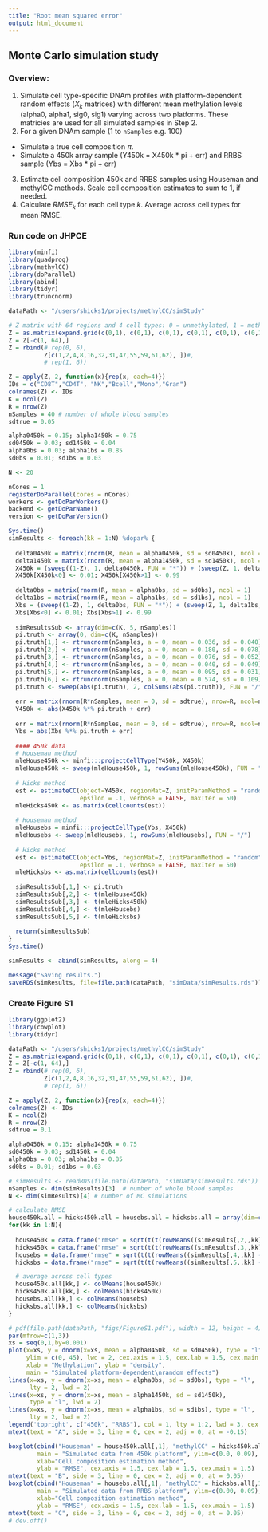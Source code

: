 ```yaml
---
title: "Root mean squared error"
output: html_document
---
```


## Monte Carlo simulation study 

### Overview: 

1. Simulate cell type-specific DNAm profiles with 
platform-dependent random effects ($X_k$ matrices)
with different mean methylation levels 
(alpha0, alpha1, sig0, sig1) varying across two platforms. 
These matricies are used for all simulated samples in Step 2. 
2. For a given DNAm sample (1 to `nSamples` e.g. 100) 
  - Simulate a true cell composition $\pi$. 
  - Simulate a 450k array sample (Y450k = X450k * pi + err) 
     and RRBS sample (Ybs = Xbs * pi + err)
3. Estimate cell composition 450k and RRBS samples using 
Houseman and methylCC methods. Scale cell composition
estimates to sum to 1, if needed.
4. Calculate $RMSE_k$ for each cell type $k$. 
Average across cell types for mean RMSE. 

### Run code on JHPCE

```r
library(minfi)
library(quadprog)
library(methylCC)
library(doParallel)
library(abind)
library(tidyr)
library(truncnorm)

dataPath <- "/users/shicks1/projects/methylCC/simStudy"

# Z matrix with 64 regions and 4 cell types: 0 = unmethylated, 1 = methylated
Z = as.matrix(expand.grid(c(0,1), c(0,1), c(0,1), c(0,1), c(0,1), c(0,1)))
Z = Z[-c(1, 64),]
Z = rbind(# rep(0, 6), 
          Z[c(1,2,4,8,16,32,31,47,55,59,61,62), ])#, 
          # rep(1, 6))

Z = apply(Z, 2, function(x){rep(x, each=4)})
IDs = c("CD8T","CD4T", "NK","Bcell","Mono","Gran")
colnames(Z) <- IDs
K = ncol(Z)
R = nrow(Z)
nSamples = 40 # number of whole blood samples
sdtrue = 0.05

alpha0450k = 0.15; alpha1450k = 0.75
sd0450k = 0.03; sd1450k = 0.04
alpha0bs = 0.03; alpha1bs = 0.85
sd0bs = 0.01; sd1bs = 0.03

N <- 20

nCores = 1
registerDoParallel(cores = nCores)
workers <- getDoParWorkers()
backend <- getDoParName()
version <- getDoParVersion()

Sys.time()
simResults <- foreach(kk = 1:N) %dopar% {
  
  delta0450k = matrix(rnorm(R, mean = alpha0450k, sd = sd0450k), ncol = 1)
  delta1450k = matrix(rnorm(R, mean = alpha1450k, sd = sd1450k), ncol = 1)
  X450k = (sweep((1-Z), 1, delta0450k, FUN = "*")) + (sweep(Z, 1, delta1450k, FUN = "*"))
  X450k[X450k<0] <- 0.01; X450k[X450k>1] <- 0.99
  
  delta0bs = matrix(rnorm(R, mean = alpha0bs, sd = sd0bs), ncol = 1)
  delta1bs = matrix(rnorm(R, mean = alpha1bs, sd = sd1bs), ncol = 1)
  Xbs = (sweep((1-Z), 1, delta0bs, FUN = "*")) + (sweep(Z, 1, delta1bs, FUN = "*"))
  Xbs[Xbs<0] <- 0.01; Xbs[Xbs>1] <- 0.99
  
  simResultsSub <- array(dim=c(K, 5, nSamples))
  pi.truth <- array(0, dim=c(K, nSamples))
  pi.truth[1,] <- rtruncnorm(nSamples, a = 0, mean = 0.036, sd = 0.040) # CD8T
  pi.truth[2,] <- rtruncnorm(nSamples, a = 0, mean = 0.180, sd = 0.078) # CD4T
  pi.truth[3,] <- rtruncnorm(nSamples, a = 0, mean = 0.076, sd = 0.052) # NK
  pi.truth[4,] <- rtruncnorm(nSamples, a = 0, mean = 0.040, sd = 0.049) # Bcell
  pi.truth[5,] <- rtruncnorm(nSamples, a = 0, mean = 0.095, sd = 0.031)   # Mono 
  pi.truth[6,] <- rtruncnorm(nSamples, a = 0, mean = 0.574, sd = 0.109) # Gran
  pi.truth <- sweep(abs(pi.truth), 2, colSums(abs(pi.truth)), FUN = "/")
    
  err = matrix(rnorm(R*nSamples, mean = 0, sd = sdtrue), nrow=R, ncol=nSamples)
  Y450k <- abs(X450k %*% pi.truth + err)
    
  err = matrix(rnorm(R*nSamples, mean = 0, sd = sdtrue), nrow=R, ncol=nSamples)
  Ybs = abs(Xbs %*% pi.truth + err)
    
  #### 450k data
  # Houseman method
  mleHouse450k <- minfi:::projectCellType(Y450k, X450k)
  mleHouse450k <- sweep(mleHouse450k, 1, rowSums(mleHouse450k), FUN = "/")
    
  # Hicks method
  est <- estimateCC(object=Y450k, regionMat=Z, initParamMethod = "random",
                    epsilon = .1, verbose = FALSE, maxIter = 50)
  mleHicks450k <- as.matrix(cellcounts(est))
    
  # Houseman method
  mleHousebs = minfi:::projectCellType(Ybs, X450k)
  mleHousebs <- sweep(mleHousebs, 1, rowSums(mleHousebs), FUN = "/")
    
  # Hicks method
  est <- estimateCC(object=Ybs, regionMat=Z, initParamMethod = "random",
                    epsilon = .1, verbose = FALSE, maxIter = 50)
  mleHicksbs <- as.matrix(cellcounts(est))
    
  simResultsSub[,1,] <- pi.truth
  simResultsSub[,2,] <- t(mleHouse450k)
  simResultsSub[,3,] <- t(mleHicks450k)
  simResultsSub[,4,] <- t(mleHousebs)
  simResultsSub[,5,] <- t(mleHicksbs)
  
  return(simResultsSub)
}
Sys.time()

simResults <- abind(simResults, along = 4)

message("Saving results.")
saveRDS(simResults, file=file.path(dataPath, "simData/simResults.rds"))
```

### Create Figure S1

```r
library(ggplot2)
library(cowplot)
library(tidyr)

dataPath <- "/users/shicks1/projects/methylCC/simStudy"
Z = as.matrix(expand.grid(c(0,1), c(0,1), c(0,1), c(0,1), c(0,1), c(0,1)))
Z = Z[-c(1, 64),]
Z = rbind(# rep(0, 6), 
          Z[c(1,2,4,8,16,32,31,47,55,59,61,62), ])#, 
          # rep(1, 6))

Z = apply(Z, 2, function(x){rep(x, each=4)})
colnames(Z) <- IDs
K = ncol(Z)
R = nrow(Z)
sdtrue = 0.1

alpha0450k = 0.15; alpha1450k = 0.75
sd0450k = 0.03; sd1450k = 0.04
alpha0bs = 0.03; alpha1bs = 0.85
sd0bs = 0.01; sd1bs = 0.03

# simResults <- readRDS(file.path(dataPath, "simData/simResults.rds")) 
nSamples <- dim(simResults)[3]  # number of whole blood samples
N <- dim(simResults)[4] # number of MC simulations

# calculate RMSE
house450k.all = hicks450k.all = housebs.all = hicksbs.all = array(dim=c(N, length(c("bias","mse"))))
for(kk in 1:N){
  
  house450k = data.frame("rmse" = sqrt(t(t(rowMeans((simResults[,2,,kk] - simResults[,1,,kk])^2)))))
  hicks450k = data.frame("rmse" = sqrt(t(t(rowMeans((simResults[,3,,kk] - simResults[,1,,kk])^2)))))
  housebs = data.frame("rmse" = sqrt(t(t(rowMeans((simResults[,4,,kk] - simResults[,1,,kk])^2)))))
  hicksbs = data.frame("rmse" = sqrt(t(t(rowMeans((simResults[,5,,kk] - simResults[,1,,kk])^2)))))

  # average across cell types
  house450k.all[kk,] <- colMeans(house450k)
  hicks450k.all[kk,] <- colMeans(hicks450k)
  housebs.all[kk,] <- colMeans(housebs)
  hicksbs.all[kk,] <- colMeans(hicksbs)
}

# pdf(file.path(dataPath, "figs/FigureS1.pdf"), width = 12, height = 4)
par(mfrow=c(1,3))
xs = seq(0,1,by=0.001)
plot(x=xs, y = dnorm(x=xs, mean = alpha0450k, sd = sd0450k), type = "l", 
     ylim = c(0, 45), lwd = 2, cex.axis = 1.5, cex.lab = 1.5, cex.main = 1.5,
     xlab = "Methylation", ylab = "density", 
     main = "Simulated platform-dependent\nrandom effects")
lines(x=xs, y = dnorm(x=xs, mean = alpha0bs, sd = sd0bs), type = "l", 
      lty = 2, lwd = 2)
lines(x=xs, y = dnorm(x=xs, mean = alpha1450k, sd = sd1450k), 
      type = "l", lwd = 2)
lines(x=xs, y = dnorm(x=xs, mean = alpha1bs, sd = sd1bs), type = "l", 
      lty = 2, lwd = 2)
legend('topright', c("450k", "RRBS"), col = 1, lty = 1:2, lwd = 3, cex = 1.5)
mtext(text = "A", side = 3, line = 0, cex = 2, adj = 0, at = -0.15)

boxplot(cbind("Houseman" = house450k.all[,1], "methylCC" = hicks450k.all[,1]), 
        main = "Simulated data from 450k platform", ylim=c(0.0, 0.09), 
        xlab="Cell composition estimation method", 
        ylab = "RMSE", cex.axis = 1.5, cex.lab = 1.5, cex.main = 1.5)
mtext(text = "B", side = 3, line = 0, cex = 2, adj = 0, at = 0.05)
boxplot(cbind("Houseman" = housebs.all[,1], "methylCC" = hicksbs.all[,1]), 
        main = "Simulated data from RRBS platform", ylim=c(0.00, 0.09), 
        xlab="Cell composition estimation method", 
        ylab = "RMSE", cex.axis = 1.5, cex.lab = 1.5, cex.main = 1.5)
mtext(text = "C", side = 3, line = 0, cex = 2, adj = 0, at = 0.05)
# dev.off()

```

